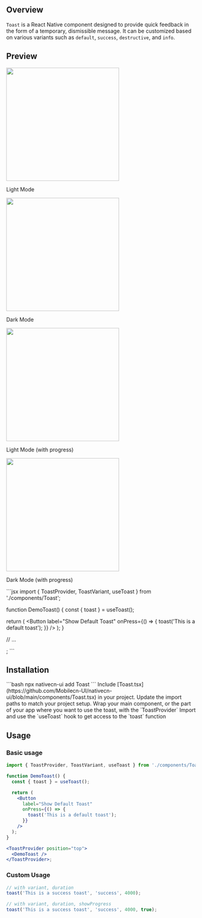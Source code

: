 ## Overview

`Toast` is a React Native component designed to provide quick feedback in the form of a temporary, dismissible message. It can be customized based on various variants such as `default`, `success`, `destructive`, and `info`.

## Preview

<Tabs>
  <Tab title="Preview">
    <div>
      <div style={{ display: 'flex', justifyContent: 'center' }}>
        <div style={{ marginRight: '40px' }}>
          <img
            src="https://raw.githubusercontent.com/Mobilecn-UI/nativecn-ui/main/assets/examples/components/toast-light.png"
            width="300px"
          />
          <p>Light Mode</p>
        </div>
        <div>
          <img
            src="https://raw.githubusercontent.com/Mobilecn-UI/nativecn-ui/main/assets/examples/components/toast-dark.png"
            width="300px"
          />
          <p>Dark Mode</p>
        </div>
      </div>
      <div style={{ display: 'flex', justifyContent: 'center' }}>
        <div style={{ marginRight: '40px' }}>
          <img
            src="https://raw.githubusercontent.com/Mobilecn-UI/nativecn-ui/main/assets/examples/components/toast-light-progress.png"
            width="300px"
          />
          <p>Light Mode (with progress)</p>
        </div>
        <div>
          <img
            src="https://raw.githubusercontent.com/Mobilecn-UI/nativecn-ui/main/assets/examples/components/toast-dark-progress.png"
            width="300px"
          />
          <p>Dark Mode (with progress)</p>
        </div>
      </div>
    </div>
  </Tab>
  <Tab title="Code">
```jsx
import { ToastProvider, ToastVariant, useToast } from './components/Toast';

function DemoToast() {
  const { toast } = useToast();

  return (
    <Button
      label="Show Default Toast"
      onPress={() => {
        toast('This is a default toast');
      }}
    />
  );
}

// ...

<ToastProvider position="top">
  <DemoToast />
</ToastProvider>;
```
  </Tab>
</Tabs>

## Installation

<Tabs>
  <Tab title="CLI">
  ```bash 
  npx nativecn-ui add Toast 
  ```
  </Tab>
  <Tab title="Manual">
    <Steps>
      <Step title="First Step">
        Include [Toast.tsx](https://github.com/Mobilecn-UI/nativecn-ui/blob/main/components/Toast.tsx) in your project.
        </Step>
      <Step title="Second Step">
        Update the import paths to match your project setup.
      </Step>
      <Step title="Third Step">
        Wrap your main component, or the part of your app where you want to use the toast, with the `ToastProvider`
      </Step>
      <Step title="Fourth Step">
        Import and use the `useToast` hook to get access to the `toast` function
      </Step>
    </Steps>
  </Tab>
</Tabs>

## Usage

### Basic usage

```jsx
import { ToastProvider, ToastVariant, useToast } from './components/Toast';

function DemoToast() {
  const { toast } = useToast();

  return (
    <Button
      label="Show Default Toast"
      onPress={() => {
        toast('This is a default toast');
      }}
    />
  );
}

<ToastProvider position="top">
  <DemoToast />
</ToastProvider>;
```

### Custom Usage

```jsx
// with variant, duration
toast('This is a success toast', 'success', 4000);

// with variant, duration, showProgress
toast('This is a success toast', 'success', 4000, true);
```
